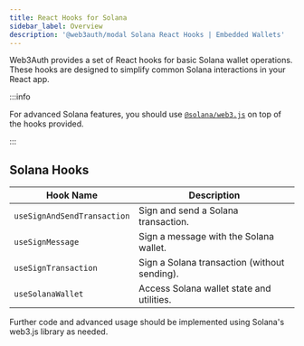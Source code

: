 ```yaml
---
title: React Hooks for Solana
sidebar_label: Overview
description: '@web3auth/modal Solana React Hooks | Embedded Wallets'
---
```


Web3Auth provides a set of React hooks for basic Solana wallet operations. These hooks are designed to simplify common Solana interactions in your React app.

:::info

For advanced Solana features, you should use [`@solana/web3.js`](https://solana-labs.github.io/solana-web3.js/) on top of the hooks provided.

:::

## Solana Hooks

| Hook Name                   | Description                                  |
| --------------------------- | -------------------------------------------- |
| `useSignAndSendTransaction` | Sign and send a Solana transaction.          |
| `useSignMessage`            | Sign a message with the Solana wallet.       |
| `useSignTransaction`        | Sign a Solana transaction (without sending). |
| `useSolanaWallet`           | Access Solana wallet state and utilities.    |

Further code and advanced usage should be implemented using Solana's web3.js library as needed.
